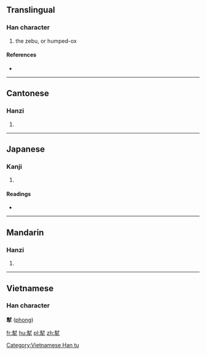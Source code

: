 ==Translingual==

===Han character===
{{Han char|rn=93|rad=牛|as=09|sn=13|four=44500|canj=GIHQ}}

# the zebu, or humped-ox

====References====
* {{Han ref|kx=0702.270|dkj=20086|dj=1115.300|hdz=31815.050|uh=728E|ud=29326|bh=DEA9|bd=57001}}

----

==Cantonese==

===Hanzi===
{{yue-hanzi|jyut=|y=fung1}}

# {{defn|lang=yue|sort=牛09}}

----

==Japanese==

===Kanji===
{{ja-kanji|grade=|rs=牛09}}

# {{defn|lang=ja|sort=牛09}}

====Readings====
* {{ja-readings|on=[[ほう]] (hō), [[ふ]] (fu)|kun=}}

----

==Mandarin==

===Hanzi===
{{cmn-hanzi|pin=[[fēng]] ([[feng1]]), [[máo]] ([[mao2]])|wg=feng<sup>1</sup>, mao<sup>2</sup>}}
#{{defn|lang=cmn|sort=牛09}}

----

==Vietnamese==
===Han character===
'''犎''' ([[phong]])

[[Category:Vietnamese Han tu]]

[[fr:犎]]
[[hu:犎]]
[[pl:犎]]
[[zh:犎]]